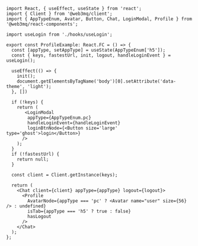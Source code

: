 ```tsx
import React, { useEffect, useState } from 'react';
import { Client } from '@web3mq/client';
import { AppTypeEnum, Avatar, Button, Chat, LoginModal, Profile } from '@web3mq/react-components';

import useLogin from './hooks/useLogin';

export const ProfileExample: React.FC = () => {
  const [appType, setAppType] = useState(AppTypeEnum['h5']);
  const { keys, fastestUrl, init, logout, handleLoginEvent } = useLogin();

  useEffect(() => {
    init();
    document.getElementsByTagName('body')[0].setAttribute('data-theme', 'light');
  }, [])

  if (!keys) {
    return (
       <LoginModal 
        appType={AppTypeEnum.pc}
        handleLoginEvent={handleLoginEvent}
        loginBtnNode={<Button size='large' type='ghost'>login</Button>}
      />
    );
  }
  if (!fastestUrl) {
    return null;
  }

  const client = Client.getInstance(keys);

  return (
    <Chat client={client} appType={appType} logout={logout}>
      <Profile 
        AvatarNode={appType === 'pc' ? <Avatar name="user" size={56} /> : undefined}
        isTab={appType === 'h5' ? true : false} 
        hasLogout 
      />
    </Chat>
  );
};
```